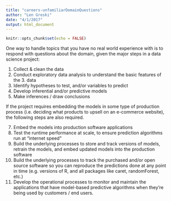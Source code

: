 ```yaml
---
title: "careers-unfamiliarDomainQuestions"
author: "Len Greski"
date: "4/1/2017"
output: html_document
---
```


```r
knitr::opts_chunk$set(echo = FALSE)
```

One way to handle topics that you have no real world experience with is to respond with questions about the domain, given the major steps in a data science project:

1. Collect & clean the data
2. Conduct exploratory data analysis to understand the basic features of the 3. data
4. Identify hypotheses to test, and/or variables to predict
5. Develop inferential and/or predictive models
6. Make inferences / draw conclusions

If the project requires embedding the models in some type of production process (i.e. deciding what products to upsell on an e-commerce website), the following steps are also required.

7. Embed the models into production software applications
8. Test the runtime performance at scale, to ensure prediction algorithms run at "internet speed"
9. Build the underlying processes to store and track versions of models, retrain the models, and embed updated models into the production software
10. Build the underlying processes to track the purchased and/or open source software so you can reproduce the predictions done at any point in time (e.g. versions of R, and all packages like caret, randomForest, etc.) 
11. Develop the operational processes to monitor and maintain the applications that have model-based predictive algorithms when they're being used by customers / end users.
